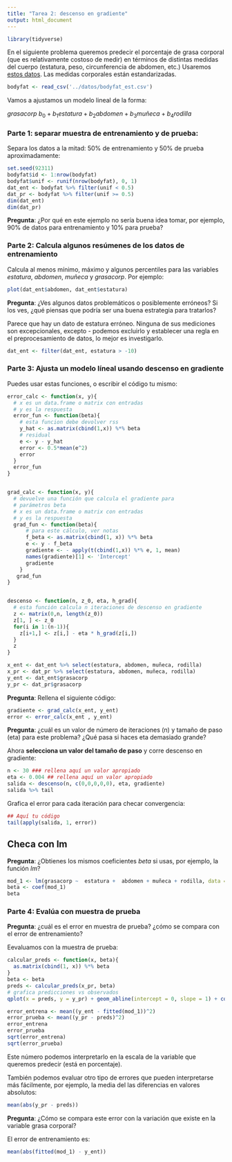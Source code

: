 ```yaml
---
title: "Tarea 2: descenso en gradiente"
output: html_document
---
```


```r
library(tidyverse)
```


En el siguiente problema queremos predecir el porcentaje
de grasa corporal (que es relativamente costoso de medir) en
términos de distintas medidas del cuerpo (estatura, peso, 
circunferencia de abdomen, etc.) Usaremos [estos datos](http://jse.amstat.org/v4n1/datasets.johnson.html). Las
medidas corporales están estandarizadas.

```r
bodyfat <- read_csv('../datos/bodyfat_est.csv')
```


Vamos a ajustamos un modelo lineal de la forma:

$grasacorp ~ b_0 + b_1 estatura + b_2 abdomen + b_3 muñeca + b_4 rodilla$


### Parte 1: separar muestra de entrenamiento y de prueba:

Separa los datos a la mitad: 50\% de entrenamiento y 50\% de prueba aproximadamente:

```r
set.seed(92311) 
bodyfat$id <- 1:nrow(bodyfat)
bodyfat$unif <- runif(nrow(bodyfat), 0, 1)
dat_ent <- bodyfat %>% filter(unif < 0.5)
dat_pr <- bodyfat %>% filter(unif >= 0.5)
dim(dat_ent)
dim(dat_pr)
```

**Pregunta**: ¿Por qué en este ejemplo no sería buena idea tomar, por ejemplo,
90\% de datos para entrenamiento y 10\% para prueba?


### Parte 2: Calcula  algunos resúmenes de los datos de entrenamiento

Calcula al menos mínimo, máximo y algunos percentiles para
las variables *estatura*, *abdomen*, *muñeca* y *grasacorp*.  Por ejemplo:

```r
plot(dat_ent$abdomen, dat_ent$estatura)
```

**Pregunta**: ¿Ves algunos datos problemáticos o posiblemente erróneos? Si los ves,
¿qué piensas que podría ser una buena estrategia para tratarlos?

Parece que hay un dato de estatura erróneo. Ninguna de sus mediciones son excepcionales,
excepto - podemos excluirlo y establecer una regla en el preprocesamiento de datos, lo mejor
es investigarlo.


```r
dat_ent <- filter(dat_ent, estatura > -10)
```

### Parte 3: Ajusta un modelo líneal usando descenso en gradiente

Puedes usar estas funciones, o escribir el código tu mismo:

```r
error_calc <- function(x, y){
  # x es un data.frame o matrix con entradas
  # y es la respuesta
  error_fun <- function(beta){
    # esta funcion debe devolver rss
    y_hat <- as.matrix(cbind(1,x)) %*% beta
    # residual
    e <- y - y_hat
    error <- 0.5*mean(e^2)
    error
  }
  error_fun
}


grad_calc <- function(x, y){
  # devuelve una función que calcula el gradiente para 
  # parámetros beta   
  # x es un data.frame o matrix con entradas
  # y es la respuesta
  grad_fun <- function(beta){
      # para este cálculo, ver notas
      f_beta <- as.matrix(cbind(1, x)) %*% beta
      e <- y - f_beta
      gradiente <- - apply(t(cbind(1,x)) %*% e, 1, mean) 
      names(gradiente)[1] <- 'Intercept'
      gradiente
    }
   grad_fun
}


descenso <- function(n, z_0, eta, h_grad){
  # esta función calcula n iteraciones de descenso en gradiente 
  z <- matrix(0,n, length(z_0))
  z[1, ] <- z_0
  for(i in 1:(n-1)){
    z[i+1,] <- z[i,] - eta * h_grad(z[i,])
  }
  z
}
```


```r
x_ent <- dat_ent %>% select(estatura, abdomen, muñeca, rodilla)
x_pr <- dat_pr %>% select(estatura, abdomen, muñeca, rodilla)
y_ent <- dat_ent$grasacorp
y_pr <- dat_pr$grasacorp
```

**Pregunta**: Rellena el siguiente código:

```r
gradiente <- grad_calc(x_ent, y_ent)
error <- error_calc(x_ent , y_ent)
```


**Pregunta**: ¿cuál es un valor de número de iteraciones (n) y tamaño 
de paso (eta) para este problema? ¿Qué pasa si haces eta demasiado grande?

Ahora **selecciona un valor del tamaño de paso** y corre descenso
en gradiente:

```r
n <- 30 ### rellena aquí un valor apropiado
eta <- 0.004 ## rellena aquí un valor apropiado
salida <- descenso(n, c(0,0,0,0,0), eta, gradiente)
salida %>% tail
```

Grafica el error para cada iteración para checar convergencia:

```r
## Aquí tu código
tail(apply(salida, 1, error))
```


## Checa con lm

**Pregunta**: ¿Obtienes los mismos coeficientes *beta* si 
usas, por ejemplo, la función *lm*?

```r
mod_1 <- lm(grasacorp ~  estatura +  abdomen + muñeca + rodilla, data = dat_ent)
beta <- coef(mod_1)
beta
```


### Parte 4: Evalúa con muestra de prueba

**Pregunta**: ¿cuál es el error en muestra de prueba? ¿cómo se compara con el error de entrenamiento?

Eevaluamos con la muestra de prueba:

```r
calcular_preds <- function(x, beta){
  as.matrix(cbind(1, x)) %*% beta
}
beta <- beta
preds <- calcular_preds(x_pr, beta)
# grafica predicciones vs observados
qplot(x = preds, y = y_pr) + geom_abline(intercept = 0, slope = 1) + coord_equal() 

error_entrena <- mean((y_ent - fitted(mod_1))^2)
error_prueba <- mean((y_pr - preds)^2)
error_entrena
error_prueba
sqrt(error_entrena)
sqrt(error_prueba)
```

Este número podemos interpretarlo en la escala de la variable que queremos predecir
(está en porcentaje).

También podemos evaluar otro tipo de errores que pueden interpretarse
más fácilmente, por ejemplo, la media del
las diferencias en valores absolutos:

```r
mean(abs(y_pr - preds))
```

**Pregunta**: ¿Cómo se compara este error con la variación que existe en la 
variable grasa corporal?

El error de entrenamiento es:

```r
mean(abs(fitted(mod_1) - y_ent))
```